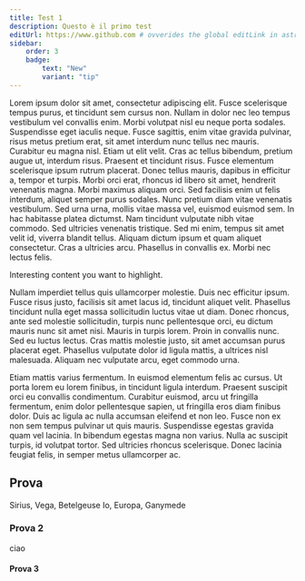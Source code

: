 ```yaml
---
title: Test 1
description: Questo è il primo test
editUrl: https://www.github.com # ovverides the global editLink in astro config
sidebar:
    order: 3    
    badge: 
        text: "New"
        variant: "tip"
---
```




<Tabs>
    <TabItem label="Stars" icon="star">
        Lorem ipsum dolor sit amet, consectetur adipiscing elit. Fusce scelerisque tempus purus, et tincidunt sem cursus non. Nullam in dolor nec leo tempus vestibulum vel convallis enim. Morbi volutpat nisl eu neque porta sodales. Suspendisse eget iaculis neque. Fusce sagittis, enim vitae gravida pulvinar, risus metus pretium erat, sit amet interdum nunc tellus nec mauris. Curabitur eu magna nisl. Etiam ut elit velit. Cras ac tellus bibendum, pretium augue ut, interdum risus. Praesent et tincidunt risus. Fusce elementum scelerisque ipsum rutrum placerat. Donec tellus mauris, dapibus in efficitur a, tempor et turpis. Morbi orci erat, rhoncus id libero sit amet, hendrerit venenatis magna. Morbi maximus aliquam orci.
    </TabItem>
    <TabItem label="Moons" icon="moon">
        Sed facilisis enim ut felis interdum, aliquet semper purus sodales. Nunc pretium diam vitae venenatis vestibulum. Sed urna urna, mollis vitae massa vel, euismod euismod sem. In hac habitasse platea dictumst. Nam tincidunt vulputate nibh vitae commodo. Sed ultricies venenatis tristique. Sed mi enim, tempus sit amet velit id, viverra blandit tellus. Aliquam dictum ipsum et quam aliquet consectetur. Cras a ultricies arcu. Phasellus in convallis ex. Morbi nec lectus felis.
    </TabItem>
</Tabs>

<Card title="Check this out">Interesting content you want to highlight.</Card>

<p>

Nullam imperdiet tellus quis ullamcorper molestie. Duis nec efficitur ipsum. Fusce risus justo, facilisis sit amet lacus id, tincidunt aliquet velit. Phasellus tincidunt nulla eget massa sollicitudin luctus vitae ut diam. Donec rhoncus, ante sed molestie sollicitudin, turpis nunc pellentesque orci, eu dictum mauris nunc sit amet nisi. Mauris in turpis lorem. Proin in convallis nunc. Sed eu luctus lectus. Cras mattis molestie justo, sit amet accumsan purus placerat eget. Phasellus vulputate dolor id ligula mattis, a ultrices nisl malesuada. Aliquam nec vulputate arcu, eget commodo urna.

Etiam mattis varius fermentum. In euismod elementum felis ac cursus. Ut porta lorem eu lorem finibus, in tincidunt ligula interdum. Praesent suscipit orci eu convallis condimentum. Curabitur euismod, arcu ut fringilla fermentum, enim dolor pellentesque sapien, ut fringilla eros diam finibus dolor. Duis ac ligula ac nulla accumsan eleifend et non leo. Fusce non ex non sem tempus pulvinar ut quis mauris. Suspendisse egestas gravida quam vel lacinia. In bibendum egestas magna non varius. Nulla ac suscipit turpis, id volutpat tortor. Sed ultricies rhoncus scelerisque. Donec lacinia feugiat felis, in semper metus ullamcorper ac.
</p>

## Prova
<CardGrid>
    <Card title="Stars" icon="star">
        Sirius, Vega, Betelgeuse
    </Card>
    <Card title="Moons" icon="moon">
        Io, Europa, Ganymede
    </Card>
</CardGrid>

### Prova 2
<p>ciao</p>

#### Prova 3
